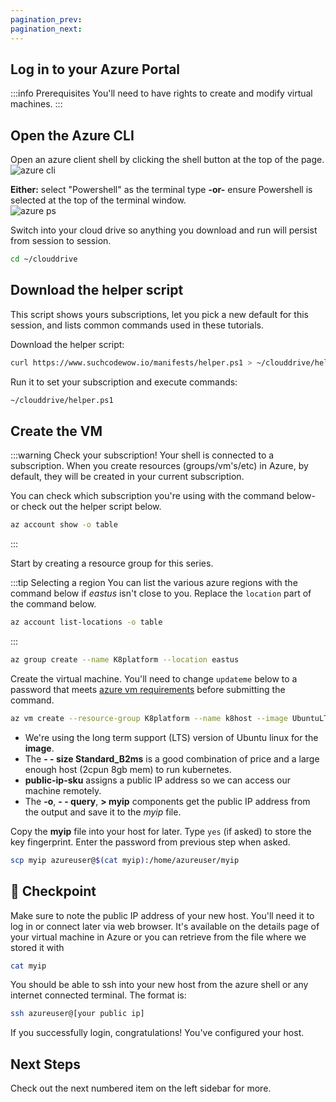 ```yaml
---
pagination_prev:
pagination_next:
---
```


## Log in to your Azure Portal

:::info Prerequisites
You'll need to have rights to create and modify virtual machines.
:::

## Open the Azure CLI

Open an azure client shell by clicking the shell button at the top of the page.  
![azure cli](/img/azure_cli.png)

**Either:** select "Powershell" as the terminal type **-or-** ensure Powershell is selected at the top of the terminal window.  
![azure ps](/img/powershell.png)

Switch into your cloud drive so anything you download and run will persist from session to session.

```bash
cd ~/clouddrive
```

## Download the helper script

This script shows yours subscriptions, let you pick a new default for this session, and lists common commands used in these tutorials.

Download the helper script:

```bash
curl https://www.suchcodewow.io/manifests/helper.ps1 > ~/clouddrive/helper.ps1
```

Run it to set your subscription and execute commands:

```bash
~/clouddrive/helper.ps1
```

## Create the VM

:::warning Check your subscription!
Your shell is connected to a subscription. When you create resources (groups/vm's/etc) in Azure, by default, they will be created in your current subscription.

You can check which subscription you're using with the command below- or check out the helper script below.

```bash
az account show -o table
```

:::

Start by creating a resource group for this series.

:::tip Selecting a region
You can list the various azure regions with the command below if _eastus_ isn't close to you. Replace the `location` part of the command below.

```bash
az account list-locations -o table
```

:::

```bash
az group create --name K8platform --location eastus
```

Create the virtual machine. You'll need to change `updateme` below to a password that meets [azure vm requirements](https://docs.microsoft.com/en-us/azure/virtual-machines/windows/faq#what-are-the-password-requirements-when-creating-a-vm-) before submitting the command.

```bash
az vm create --resource-group K8platform --name k8host --image UbuntuLTS --size Standard_B2ms --public-ip-sku Standard --admin-username azureuser -o tsv --query publicIpAddress --admin-password updateme > myip
```

- We're using the long term support (LTS) version of Ubuntu linux for the **image**.
- The **- - size Standard_B2ms** is a good combination of price and a large enough host (2cpun 8gb mem) to run kubernetes.
- **public-ip-sku** assigns a public IP address so we can access our machine remotely.
- The **-o**, **- - query**, **> myip** components get the public IP address from the output and save it to the _myip_ file.

Copy the **myip** file into your host for later. Type `yes` (if asked) to store the key fingerprint. Enter the password from previous step when asked.

```bash
scp myip azureuser@$(cat myip):/home/azureuser/myip
```

## :checkered_flag: Checkpoint

Make sure to note the public IP address of your new host. You'll need it to log in or connect later via web browser. It's available on the details page of your virtual machine in Azure or you can retrieve from the file where we stored it with

```bash
cat myip
```

You should be able to ssh into your new host from the azure shell or any internet connected terminal. The format is:

```bash
ssh azureuser@[your public ip]
```

If you successfully login, congratulations! You've configured your host.

## Next Steps

Check out the next numbered item on the left sidebar for more.
